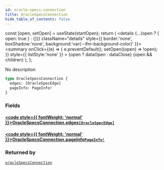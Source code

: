 ```yaml
---
id: oracle-specs-connection
title: OracleSpecsConnection
hide_table_of_contents: false
---
```







  const [open, setOpen] = useState(startOpen);
  return (
    <details {...(open ? { open: true } : {})} className="details" style={{ border:'none', boxShadow:'none', background:'var(--ifm-background-color)' }}>
      <summary
        onClick={(e) => {
          e.preventDefault();
          setOpen((open) => !open);
        }}
        style={{ listStyle:'none' }}
      >
      {open ? dataOpen : dataClose}
      </summary>
      {open && children}
    </details>
  );
};




No description


```graphql
type OracleSpecsConnection {
  edges: [OracleSpecEdge]
  pageInfo: PageInfo!
}
```


### Fields

#### [<code style={{ fontWeight: 'normal' }}>OracleSpecsConnection.<b>edges</b></code>](#)<Bullet />[`[OracleSpecEdge]`](/testnet/api/graphql/objects/oracle-spec-edge) <Badge class="secondary" text="list"/> <Badge class="secondary" text="object"/>
> 
> 

#### [<code style={{ fontWeight: 'normal' }}>OracleSpecsConnection.<b>pageInfo</b></code>](#)<Bullet />[`PageInfo!`](/testnet/api/graphql/objects/page-info) <Badge class="secondary" text="non-null"/> <Badge class="secondary" text="object"/>
> 
> 



### Returned by

[`oracleSpecsConnection`](/testnet/api/graphql/queries/oracle-specs-connection)  <Badge class="secondary" text="query"/>


